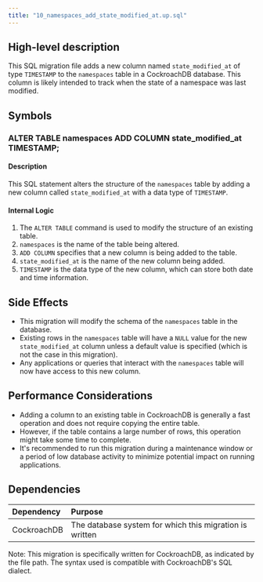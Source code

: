 ```yaml
---
title: "10_namespaces_add_state_modified_at.up.sql"
---
```


## High-level description
This SQL migration file adds a new column named `state_modified_at` of type `TIMESTAMP` to the `namespaces` table in a CockroachDB database. This column is likely intended to track when the state of a namespace was last modified.

## Symbols

### ALTER TABLE namespaces ADD COLUMN state_modified_at TIMESTAMP;
#### Description
This SQL statement alters the structure of the `namespaces` table by adding a new column called `state_modified_at` with a data type of `TIMESTAMP`.

#### Internal Logic
1. The `ALTER TABLE` command is used to modify the structure of an existing table.
2. `namespaces` is the name of the table being altered.
3. `ADD COLUMN` specifies that a new column is being added to the table.
4. `state_modified_at` is the name of the new column being added.
5. `TIMESTAMP` is the data type of the new column, which can store both date and time information.

## Side Effects
- This migration will modify the schema of the `namespaces` table in the database.
- Existing rows in the `namespaces` table will have a `NULL` value for the new `state_modified_at` column unless a default value is specified (which is not the case in this migration).
- Any applications or queries that interact with the `namespaces` table will now have access to this new column.

## Performance Considerations
- Adding a column to an existing table in CockroachDB is generally a fast operation and does not require copying the entire table.
- However, if the table contains a large number of rows, this operation might take some time to complete.
- It's recommended to run this migration during a maintenance window or a period of low database activity to minimize potential impact on running applications.

## Dependencies
| Dependency | Purpose |
|:-----------|:--------|
| CockroachDB | The database system for which this migration is written |

Note: This migration is specifically written for CockroachDB, as indicated by the file path. The syntax used is compatible with CockroachDB's SQL dialect.